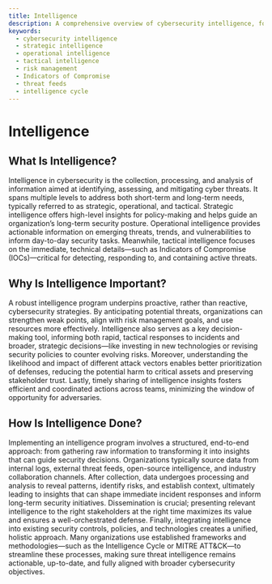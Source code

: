 ```yaml
---
title: Intelligence
description: A comprehensive overview of cybersecurity intelligence, focusing on its strategic, operational, and tactical levels, and how it guides proactive defenses and risk management.
keywords:
  - cybersecurity intelligence
  - strategic intelligence
  - operational intelligence
  - tactical intelligence
  - risk management
  - Indicators of Compromise
  - threat feeds
  - intelligence cycle
---
```


# Intelligence

## What Is Intelligence?

Intelligence in cybersecurity is the collection, processing, and analysis of information aimed at identifying, assessing, and mitigating cyber threats. It spans multiple levels to address both short-term and long-term needs, typically referred to as strategic, operational, and tactical. Strategic intelligence offers high-level insights for policy-making and helps guide an organization’s long-term security posture. Operational intelligence provides actionable information on emerging threats, trends, and vulnerabilities to inform day-to-day security tasks. Meanwhile, tactical intelligence focuses on the immediate, technical details—such as Indicators of Compromise (IOCs)—critical for detecting, responding to, and containing active threats.

## Why Is Intelligence Important?

A robust intelligence program underpins proactive, rather than reactive, cybersecurity strategies. By anticipating potential threats, organizations can strengthen weak points, align with risk management goals, and use resources more effectively. Intelligence also serves as a key decision-making tool, informing both rapid, tactical responses to incidents and broader, strategic decisions—like investing in new technologies or revising security policies to counter evolving risks. Moreover, understanding the likelihood and impact of different attack vectors enables better prioritization of defenses, reducing the potential harm to critical assets and preserving stakeholder trust. Lastly, timely sharing of intelligence insights fosters efficient and coordinated actions across teams, minimizing the window of opportunity for adversaries.

## How Is Intelligence Done?

Implementing an intelligence program involves a structured, end-to-end approach: from gathering raw information to transforming it into insights that can guide security decisions. Organizations typically source data from internal logs, external threat feeds, open-source intelligence, and industry collaboration channels. After collection, data undergoes processing and analysis to reveal patterns, identify risks, and establish context, ultimately leading to insights that can shape immediate incident responses and inform long-term security initiatives. Dissemination is crucial; presenting relevant intelligence to the right stakeholders at the right time maximizes its value and ensures a well-orchestrated defense. Finally, integrating intelligence into existing security controls, policies, and technologies creates a unified, holistic approach. Many organizations use established frameworks and methodologies—such as the Intelligence Cycle or MITRE ATT&CK—to streamline these processes, making sure threat intelligence remains actionable, up-to-date, and fully aligned with broader cybersecurity objectives.
